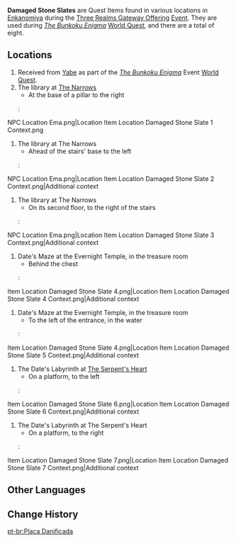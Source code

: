 {{Item Infobox
|id           = 101709
|image        = Item Damaged Stone Slate.png
|type         = Quest Items
|group        = Event Items
|event        = Three Realms Gateway Offering
|description  = A seemingly ordinary stone slate. Who knows what secrets it might hold...
|source1      = Scattered around [[Enkanomiya]] during the [[Three Realms Gateway Offering]] Event
}}
'''Damaged Stone Slates''' are Quest Items found in various locations in [[Enkanomiya]] during the [[Three Realms Gateway Offering]] [[Event]]. They are used during ''[[The Bunkoku Enigma]]'' [[World Quest]], and there are a total of eight.

==Locations==
#Received from [[Yabe]] as part of the ''[[The Bunkoku Enigma]]'' Event [[World Quest]].
#The library at [[The Narrows]]
#*At the base of a pillar to the right
#:<gallery hideaddbutton="true" captionalign="center">
NPC Location Ema.png|Location <!--Temporary image. Need to upload to File:Item Location Damaged Stone Slate 1.png-->
Item Location Damaged Stone Slate 1 Context.png
</gallery>
#The library at The Narrows
#*Ahead of the stairs' base to the left
#:<gallery hideaddbutton="true" captionalign="center">
NPC Location Ema.png|Location <!--Temporary image. Need to upload to File:Item Location Damaged Stone Slate 2.png-->
Item Location Damaged Stone Slate 2 Context.png|Additional context
</gallery>
#The library at The Narrows
#*On its second floor, to the right of the stairs
#:<gallery hideaddbutton="true" captionalign="center">
NPC Location Ema.png|Location <!--Temporary image. Need to upload to File:Item Location Damaged Stone Slate 3.png-->
Item Location Damaged Stone Slate 3 Context.png|Additional context
</gallery>
#Date's Maze at the Evernight Temple, in the treasure room
#*Behind the chest
#:<gallery hideaddbutton="true" captionalign="center">
Item Location Damaged Stone Slate 4.png|Location
Item Location Damaged Stone Slate 4 Context.png|Additional context
</gallery>
#Date's Maze at the Evernight Temple, in the treasure room
#*To the left of the entrance, in the water
#:<gallery hideaddbutton="true" captionalign="center">
Item Location Damaged Stone Slate 4.png|Location
Item Location Damaged Stone Slate 5 Context.png|Additional context
</gallery>
#The Date's Labyrinth at [[The Serpent's Heart]]
#*On a platform, to the left
#:<gallery hideaddbutton="true" captionalign="center">
Item Location Damaged Stone Slate 6.png|Location
Item Location Damaged Stone Slate 6 Context.png|Additional context
</gallery>
#The Date's Labyrinth at The Serpent's Heart
#*On a platform, to the right
#:<gallery hideaddbutton="true" captionalign="center">
Item Location Damaged Stone Slate 7.png|Location
Item Location Damaged Stone Slate 7 Context.png|Additional context
</gallery>

==Other Languages==
{{Other Languages|default_hidden = 1
|en      = Damaged Stone Slate
|zhs     = 破损的石板
|zhs_rm  = Pòsǔn de Shíbǎn
|zht     = 破損的石坂
|zht_rm  = Pòsǔn de shíbǎn
|ja      = 破損した石板
|ja_rm   = Hason shita Sekiban
|ko      = 부서진 석판
|ko_rm   = Buseojin Seokpan
|es      = Losa dañada
|fr      = Stèle endommagée
|ru      = Повреждённая каменная плита
|th      = แผ่นหินที่เสียหาย
|th_rm   = Phaen Hin thi Siahai
|vi      = Phiến Đá Vỡ
|de      = Beschädigte Steintafel
|id      = Tablet Batu yang Rusak
|pt      = Placa Danificada
}}

==Change History==
{{Change History|2.5}}

[[pt-br:Placa Danificada]]